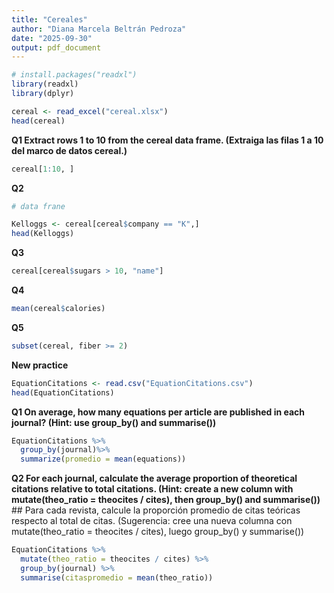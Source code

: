 ```yaml
---
title: "Cereales"
author: "Diana Marcela Beltrán Pedroza"
date: "2025-09-30"
output: pdf_document
---
```



```r
# install.packages("readxl")
library(readxl)
library(dplyr)

```
```r
cereal <- read_excel("cereal.xlsx")
head(cereal)


```
**Q1 Extract rows 1 to 10 from the cereal data frame. (Extraiga las filas 1 a 10 del marco de datos cereal.)**

```r
cereal[1:10, ]

```
**Q2**

```r
# data frane

Kelloggs <- cereal[cereal$company == "K",]
head(Kelloggs)

```
**Q3**

```r

cereal[cereal$sugars > 10, "name"]
```
 **Q4**
 
```r

mean(cereal$calories)
```
 **Q5**
 
```r
subset(cereal, fiber >= 2)
```
 
 **New practice **
 
```r
EquationCitations <- read.csv("EquationCitations.csv")
head(EquationCitations)
```
 
 **Q1 On average, how many equations per article are published in each journal? (Hint: use group_by() and summarise())** 
 
```r
EquationCitations %>% 
  group_by(journal)%>%
  summarize(promedio = mean(equations))
```
 
 
**Q2 For each journal, calculate the average proportion of theoretical citations relative to total citations. (Hint: create a new column with mutate(theo_ratio = theocites / cites), then group_by() and summarise())**
## Para cada revista, calcule la proporción promedio de citas teóricas respecto al total de citas. (Sugerencia: cree una nueva columna con mutate(theo_ratio = theocites / cites), luego group_by() y summarise())

```r
EquationCitations %>%
  mutate(theo_ratio = theocites / cites) %>% 
  group_by(journal) %>% 
  summarise(citaspromedio = mean(theo_ratio))
```

